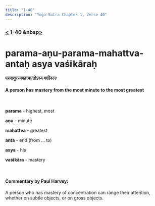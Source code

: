 ```yaml
---
title: "1-40"
description: "Yoga Sutra Chapter 1, Verse 40"
---
```


### [<](/Chapter-1/1-39) 1-40 &nbsp[>](/Chapter-1/1-41/)

# parama-aṇu-parama-mahattva-antaḥ asya vaśīkāraḥ

#### परमाणुपरममहत्त्वान्तोऽस्य वशीकारः

#### A person has mastery from the most minute to the most greatest

<br />

**parama** - highest, most <br />

**aṇu** - minute <br />

**mahattva** - greatest <br />

**anta** - end (from ... to) <br />

**asya** - his <br />

**vaśīkāra** - mastery <br />

<br />

#### Commentary by Paul Harvey: <br />

A person who has mastery of concentration can range their attention, whether on subtle objects, or on gross objects.
